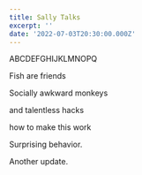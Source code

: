 ```yaml
---
title: Sally Talks
excerpt: ''
date: '2022-07-03T20:30:00.000Z'
---
```


ABCDEFGHIJKLMNOPQ

Fish are friends

Socially awkward monkeys

and talentless hacks

how to make this work

Surprising behavior.

Another update.
